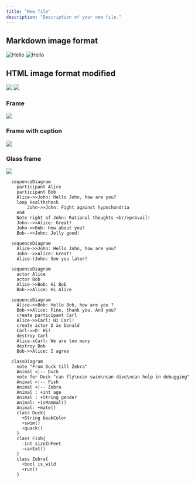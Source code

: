 ```yaml
---
title: "New file"
description: "Description of your new file."
---
```


## Markdown image format

![Hello](/logo/dark.svg)
![Hello](/logo/light.svg)

## HTML image format modified

<img src="/logo/dark.svg" />
<img src="/logo/light.svg" />

### Frame

<Frame>
  <img src="/logo/light.svg" />
</Frame>

### Frame with caption

<Frame caption="Caption Text">
  <img src="/logo/light.svg" />
</Frame>

### Glass frame

<Frame type="glass">
  <img src="/logo/light.svg" />
</Frame>

```mermaid
  sequenceDiagram
    participant Alice
    participant Bob
    Alice->>John: Hello John, how are you?
    loop Healthcheck
        John->>John: Fight against hypochondria
    end
    Note right of John: Rational thoughts <br/>prevail!
    John-->>Alice: Great!
    John->>Bob: How about you?
    Bob-->>John: Jolly good!
```

```mermaid
  sequenceDiagram
    Alice->>John: Hello John, how are you?
    John-->>Alice: Great!
    Alice-)John: See you later!
```

```mermaid
  sequenceDiagram
    actor Alice
    actor Bob
    Alice->>Bob: Hi Bob
    Bob->>Alice: Hi Alice
```

```mermaid
  sequenceDiagram
    Alice->>Bob: Hello Bob, how are you ?
    Bob->>Alice: Fine, thank you. And you?
    create participant Carl
    Alice->>Carl: Hi Carl!
    create actor D as Donald
    Carl->>D: Hi!
    destroy Carl
    Alice-xCarl: We are too many
    destroy Bob
    Bob->>Alice: I agree
```

```mermaid
  classDiagram
    note "From Duck till Zebra"
    Animal <|-- Duck
    note for Duck "can fly\ncan swim\ncan dive\ncan help in debugging"
    Animal <|-- Fish
    Animal <|-- Zebra
    Animal : +int age
    Animal : +String gender
    Animal: +isMammal()
    Animal: +mate()
    class Duck{
      +String beakColor
      +swim()
      +quack()
    }
    class Fish{
      -int sizeInFeet
      -canEat()
    }
    class Zebra{
      +bool is_wild
      +run()
    }
```
